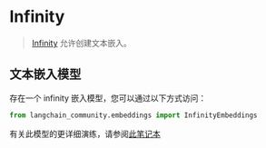 # Infinity

>[Infinity](https://github.com/michaelfeil/infinity) 允许创建文本嵌入。

## 文本嵌入模型

存在一个 infinity 嵌入模型，您可以通过以下方式访问：
```python
from langchain_community.embeddings import InfinityEmbeddings
```
有关此模型的更详细演练，请参阅[此笔记本](/docs/integrations/text_embedding/infinity)